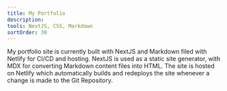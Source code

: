 ```yaml
---
title: My Portfolio
description: 
tools: NextJS, CSS, Markdown
sortOrder: 30
---
```


My portfolio site is currently built with NextJS and Markdown filed with Netlify for CI/CD and hosting.
NextJS is used as a static site generator, with MDX for converting Markdown content files into HTML.
The site is hosted on Netlify which automatically builds and redeploys the site whenever a change is made to the Git Repository.
